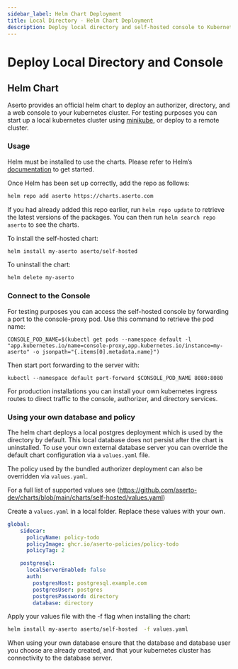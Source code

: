 ```yaml
---
sidebar_label: Helm Chart Deployment
title: Local Directory - Helm Chart Deployment
description: Deploy local directory and self-hosted console to Kubernetes
---
```


# Deploy Local Directory and Console

## Helm Chart

Aserto provides an official helm chart to deploy an authorizer, directory, and a web console to your kubernetes cluster.  For testing purposes you can start up a local kubernetes cluster using [minikube](https://minikube.sigs.k8s.io/docs/start/), or deploy to a remote cluster.

### Usage
Helm must be installed to use the charts. Please refer to Helm’s [documentation](https://helm.sh/docs/intro/install/) to get started.

Once Helm has been set up correctly, add the repo as follows:

```bash
helm repo add aserto https://charts.aserto.com
```

If you had already added this repo earlier, run `helm repo update` to retrieve the latest versions of the packages. You can then run `helm search repo aserto` to see the charts.

To install the self-hosted chart:

```bash
helm install my-aserto aserto/self-hosted
```

To uninstall the chart:

```bash
helm delete my-aserto
```

### Connect to the Console

For testing purposes you can access the self-hosted console by forwarding a port to the console-proxy pod.  Use this command to retrieve the pod name:

```
CONSOLE_POD_NAME=$(kubectl get pods --namespace default -l "app.kubernetes.io/name=console-proxy,app.kubernetes.io/instance=my-aserto" -o jsonpath="{.items[0].metadata.name}")
```

Then start port forwarding to the server with:
```
kubectl --namespace default port-forward $CONSOLE_POD_NAME 8080:8080
```

For production installations you can install your own kubernetes ingress routes to direct traffic to the console, authorizer, and directory services.

### Using your own database and policy

The helm chart deploys a local postgres deployment which is used by the directory by default.  This local database does not persist after the chart is uninstalled.  To use your own external database server you can override the default chart configuration via a `values.yaml` file.

The policy used by the bundled authorizer deployment can also be overridden via `values.yaml`.

For a full list of supported values see (https://github.com/aserto-dev/charts/blob/main/charts/self-hosted/values.yaml)

Create a `values.yaml` in a local folder.  Replace these values with your own.
```yaml
global:
    sidecar:
      policyName: policy-todo
      policyImage: ghcr.io/aserto-policies/policy-todo
      policyTag: 2

    postgresql:
      localServerEnabled: false
      auth:
        postgresHost: postgresql.example.com
        postgresUser: postgres
        postgresPassword: directory
        database: directory
```
Apply your values file with the -f flag when installing the chart:
```bash
helm install my-aserto aserto/self-hosted  -f values.yaml
```

When using your own database ensure that the database and database user you choose are already created, and that your kubernetes cluster has connectivity to the database server.
